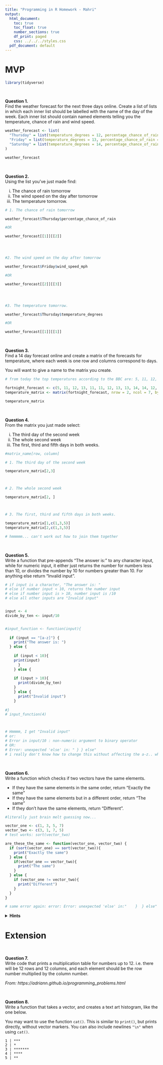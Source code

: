 ```yaml
---
title: "Programming in R Homework - Mahri"
output:
  html_document:
    toc: true
    toc_float: true
    number_sections: true
    df_print: paged
    css: ../../../styles.css
  pdf_document: default
---
```


# MVP
```r
library(tidyverse)
```

<br> 

**Question 1.** \
Find the weather forecast for the next three days online. Create a list of lists in which each inner list should be labelled with the name of the day of the week. Each inner list should contain named elements telling you the temperature, chance of rain and wind speed.

```r


weather_forecast <- list(
  "Thursday" = list(temperature_degrees = 12, percentage_chance_of_rain = 20, wind_speed_mph = 21), 
  "Friday" = list(temperature_degrees = 13, percentage_chance_of_rain = 10, wind_speed_mph = 10), 
  "Saturday" = list(temperature_degrees = 14, percentage_chance_of_rain = 10, wind_speed_mph = 7)
)

weather_forecast
```


<br>

**Question 2.** \
Using the list you've just made find:

  i. The chance of rain tomorrow
  ii. The wind speed on the day after tomorrow
  iii. The temperature tomorrow.


```r

# 1. The chance of rain tomorrow

weather_forecast$Thursday$percentage_chance_of_rain

#OR 

weather_forecast[[1]][[2]]




#2. The wind speed on the day after tomorrow

weather_forecast$Friday$wind_speed_mph

#OR 

weather_forecast[[2]][[3]]




#3. The temperature tomorrow.

weather_forecast$Thursday$temperature_degrees

#OR 

weather_forecast[[1]][[1]]


```

<br>

**Question 3.** \
Find a 14 day forecast online and create a matrix of the forecasts for temperature, where each week is one row and columns correspond to days.

You will want to give a name to the matrix you create.

```r

# from today the top temperatures according to the BBC are: 5, 11, 12, 13, 11, 11, 12, 13, 13, 14, 14, 12, 12, 12

fortnight_forecast <- c(5, 11, 12, 13, 11, 11, 12, 13, 13, 14, 14, 12, 12, 12)
temperature_matrix <- matrix(fortnight_forecast, nrow = 2, ncol = 7, byrow = TRUE)

temperature_matrix
```


<br>

**Question 4.** \
From the matrix you just made select:

  i. The third day of the second week
  ii. The whole second week
  iii. The first, third and fifth days in both weeks.


```r
#matrix_name[row, column]

# 1. The third day of the second week

temperature_matrix[2,3]



# 2. The whole second week

temperature_matrix[2, ]



# 3. The first, third and fifth days in both weeks.

temperature_matrix[1,c(1,3,5)]
temperature_matrix[2,c(1,3,5)]

# hmmmmm... can't work out how to join them together


```


<br>

**Question 5.** \
Write a function that pre-appends "The answer is: " to any character input, while for numeric input, it either just returns the number for numbers less than 10, or divides the number by 10 for numbers greater than 10. For anything else return "Invalid input".

```r

# if input is a character, "The answer is: "
# else if number input < 10, returns the number input 
# else if number input is > 10, number input is /10
# else all other inputs are "Invalid input"


input <- 4
divide_by_ten <- input/10


#input_function <- function(input){
  
  if (input == "[a-z]") {
    print("The answer is: ")
  } else {
    
    if (input < 10){
    print(input)
      }
    } else {
      
    if (input > 10){
      print(divide_by_ten)
    }
    } else {
      print("Invalid input")
    }
  
#}
# input_function(4)



# Hmmmm, I get "Invalid input" 
# or:
# Error in input/10 : non-numeric argument to binary operator
# OR: 
# Error: unexpected 'else' in: " } } else"
# i really don't know how to change this without affecting the a-z.. which to be fair is wrong as well 

```


<br>

**Question 6.** \
Write a function which checks if two vectors have the same elements. 

* If they have the same elements in the same order, return "Exactly the same"
* If they have the same elements but in a different order, return "The same"
* If they don't have the same elements, return "Different".

```r

#literally just brain melt guessing now...

vector_one <- c(1, 3, 5, 7)
vector_two <- c(3, 1, 7, 5)
# test works: sort(vector_two)

are_these_the_same <- function(vector_one, vector_two) {
  if (sort(vector_one) == sort(vector_two)){
    print("Exactly the same")
  } else {
    if(vector_one == vector_two){
      print("The same")
    }
  } else {
    if (vector_one != vector_two){
      print("Different")
    }
  }
}

# same error again: error: Error: unexpected 'else' in:"    }  } else"
```



<details>
<summary>**Hints**</summary>
* You can check if two vectors have the same elements but in a different order by using `sort` to sort each vector first and then checking if they are equal.
* Have a look at the `all()` function
</details>
</blockquote>


# Extension

<br>

**Question 7.** \
Write code that prints a multiplication table for numbers up to 12. i.e. there will be 12 rows and 12 columns, and each element should be the row number multiplied by the column number.

*From: https://adriann.github.io/programming_problems.html*

<br>

**Question 8.** \
Write a function that takes a vector, and creates a text art histogram, like the one below.

You may want to use the function `cat()`. This is similar to `print()`, but prints directly, without vector markers. You can also include newlines `"\n"` when using `cat()`.

```
1 | ***
2 | *
3 | *******
4 | ****
5 | **
```

